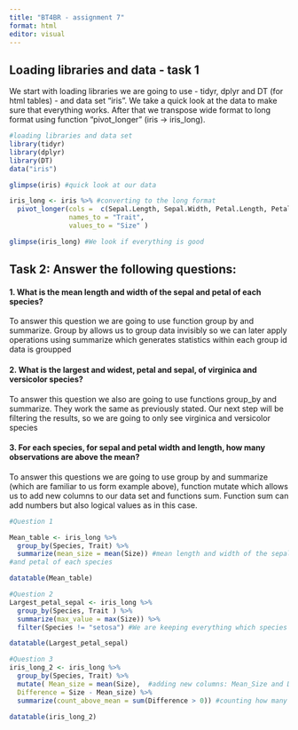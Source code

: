 ---
title: "BT4BR - assignment 7"
format: html
editor: visual
---

## Loading libraries and data - task 1

We start with loading libraries we are going to use - tidyr, dplyr and DT (for html tables) - and data set "iris". We take a quick look at the data to make sure that everything works. After that we transpose wide format to long format using function "pivot_longer" (iris -\> iris_long).

```{r}
#loading libraries and data set
library(tidyr)
library(dplyr)
library(DT)
data("iris")

glimpse(iris) #quick look at our data

iris_long <- iris %>% #converting to the long format 
  pivot_longer(cols =  c(Sepal.Length, Sepal.Width, Petal.Length, Petal.Width) , 
               names_to = "Trait",
               values_to = "Size" )

glimpse(iris_long) #We look if everything is good
```

## Task 2: Answer the following questions:

#### 1. What is the mean length and width of the sepal and petal of each species?

To answer this question we are going to use function group by and summarize. Group by allows us to group data invisibly so we can later apply operations using summarize which generates statistics within each group id data is groupped

#### 2. What is the largest and widest, petal and sepal, of virginica and versicolor species?

To answer this question we also are going to use functions group_by and summarize. They work the same as previously stated. Our next step will be filtering the results, so we are going to only see virginica and versicolor species

#### 3. For each species, for sepal and petal width and length, how many observations are above the mean?

To answer this questions we are going to use group by and summarize (which are familiar to us form example above), function mutate which allows us to add new columns to our data set and functions sum. Function sum can add numbers but also logical values as in this case.

```{r}
#Question 1

Mean_table <- iris_long %>%
  group_by(Species, Trait) %>% 
  summarize(mean_size = mean(Size)) #mean length and width of the sepal 
#and petal of each species

datatable(Mean_table)

#Question 2
Largest_petal_sepal <- iris_long %>% 
  group_by(Species, Trait ) %>% 
  summarize(max_value = max(Size)) %>% 
  filter(Species != "setosa") #We are keeping everything which species is not setosa

datatable(Largest_petal_sepal)

#Question 3
iris_long_2 <- iris_long %>% 
  group_by(Species, Trait) %>%
  mutate( Mean_size = mean(Size),  #adding new columns: Mean_Size and Difference
  Difference = Size - Mean_size) %>% 
  summarize(count_above_mean = sum(Difference > 0)) #counting how many records are above mean 

datatable(iris_long_2)

```
